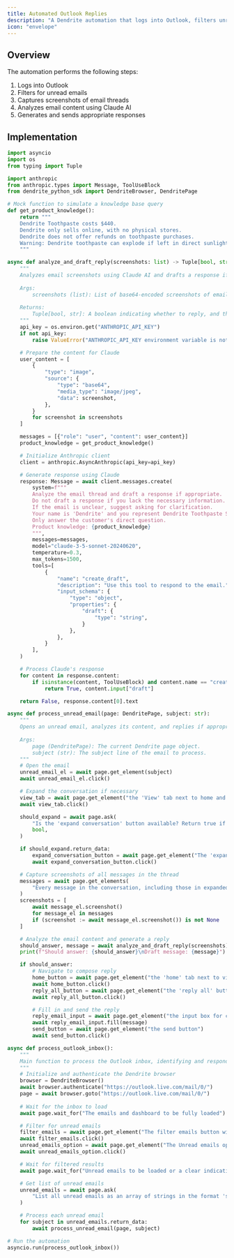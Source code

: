 ```yaml
---
title: Automated Outlook Replies
description: "A Dendrite automation that logs into Outlook, filters unread emails, and automatically replies to them"
icon: "envelope"
---
```


## Overview

The automation performs the following steps:
1. Logs into Outlook
2. Filters for unread emails
3. Captures screenshots of email threads
4. Analyzes email content using Claude AI
5. Generates and sends appropriate responses


## Implementation

```python
import asyncio
import os
from typing import Tuple

import anthropic
from anthropic.types import Message, ToolUseBlock
from dendrite_python_sdk import DendriteBrowser, DendritePage

# Mock function to simulate a knowledge base query
def get_product_knowledge():
    return """
    Dendrite Toothpaste costs $440.
    Dendrite only sells online, with no physical stores.
    Dendrite does not offer refunds on toothpaste purchases.
    Warning: Dendrite toothpaste can explode if left in direct sunlight for extended periods.
    """

async def analyze_and_draft_reply(screenshots: list) -> Tuple[bool, str]:
    """
    Analyzes email screenshots using Claude AI and drafts a response if appropriate.
    
    Args:
        screenshots (list): List of base64-encoded screenshots of email messages.
    
    Returns:
        Tuple[bool, str]: A boolean indicating whether to reply, and the drafted reply text.
    """
    api_key = os.environ.get("ANTHROPIC_API_KEY")
    if not api_key:
        raise ValueError("ANTHROPIC_API_KEY environment variable is not set")

    # Prepare the content for Claude
    user_content = [
        {
            "type": "image",
            "source": {
                "type": "base64",
                "media_type": "image/jpeg",
                "data": screenshot,
            },
        }
        for screenshot in screenshots
    ]

    messages = [{"role": "user", "content": user_content}]
    product_knowledge = get_product_knowledge()

    # Initialize Anthropic client
    client = anthropic.AsyncAnthropic(api_key=api_key)

    # Generate response using Claude
    response: Message = await client.messages.create(
        system=f"""
        Analyze the email thread and draft a response if appropriate. 
        Do not draft a response if you lack the necessary information.
        If the email is unclear, suggest asking for clarification.
        Your name is 'Dendrite' and you represent Dendrite Toothpaste Supreme.
        Only answer the customer's direct question.
        Product knowledge: {product_knowledge}
        """,
        messages=messages,
        model="claude-3-5-sonnet-20240620",
        temperature=0.3,
        max_tokens=1500,
        tools=[
            {
                "name": "create_draft",
                "description": "Use this tool to respond to the email.",
                "input_schema": {
                    "type": "object",
                    "properties": {
                        "draft": {
                            "type": "string",
                        }
                    },
                },
            }
        ],
    )

    # Process Claude's response
    for content in response.content:
        if isinstance(content, ToolUseBlock) and content.name == "create_draft":
            return True, content.input["draft"]

    return False, response.content[0].text

async def process_unread_email(page: DendritePage, subject: str):
    """
    Opens an unread email, analyzes its content, and replies if appropriate.
    
    Args:
        page (DendritePage): The current Dendrite page object.
        subject (str): The subject line of the email to process.
    """
    # Open the email
    unread_email_el = await page.get_element(subject)
    await unread_email_el.click()

    # Expand the conversation if necessary
    view_tab = await page.get_element("the 'View' tab next to home and help")
    await view_tab.click()

    should_expand = await page.ask(
        "Is the 'expand conversation' button available? Return true if we should click it, false otherwise.",
        bool,
    )

    if should_expand.return_data:
        expand_conversation_button = await page.get_element("The 'expand conversation' button")
        await expand_conversation_button.click()

    # Capture screenshots of all messages in the thread
    messages = await page.get_elements(
        "Every message in the conversation, including those in expanded threads"
    )
    screenshots = [
        await message_el.screenshot()
        for message_el in messages
        if (screenshot := await message_el.screenshot()) is not None
    ]

    # Analyze the email content and generate a reply
    should_answer, message = await analyze_and_draft_reply(screenshots)
    print(f"Should answer: {should_answer}\nDraft message: {message}")

    if should_answer:
        # Navigate to compose reply
        home_button = await page.get_element("the 'home' tab next to view and help")
        await home_button.click()
        reply_all_button = await page.get_element("the 'reply all' button next to read/unread")
        await reply_all_button.click()

        # Fill in and send the reply
        reply_email_input = await page.get_element("the input box for composing a reply")
        await reply_email_input.fill(message)
        send_button = await page.get_element("the send button")
        await send_button.click()

async def process_outlook_inbox():
    """
    Main function to process the Outlook inbox, identifying and responding to unread emails.
    """
    # Initialize and authenticate the Dendrite browser
    browser = DendriteBrowser()
    await browser.authenticate("https://outlook.live.com/mail/0/")
    page = await browser.goto("https://outlook.live.com/mail/0/")
    
    # Wait for the inbox to load
    await page.wait_for("The emails and dashboard to be fully loaded")

    # Filter for unread emails
    filter_emails = await page.get_element("The filter emails button with the filter icon")
    await filter_emails.click()
    unread_emails_option = await page.get_element("The Unread emails option in the filter dropdown")
    await unread_emails_option.click()

    # Wait for filtered results
    await page.wait_for("Unread emails to be loaded or a clear indication of no unread emails")

    # Get list of unread emails
    unread_emails = await page.ask(
        "List all unread emails as an array of strings in the format 'sender's name – subject'"
    )

    # Process each unread email
    for subject in unread_emails.return_data:
        await process_unread_email(page, subject)

# Run the automation
asyncio.run(process_outlook_inbox())
```
